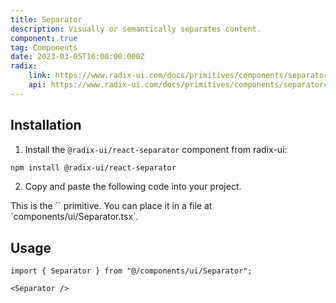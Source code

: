 ```yaml
---
title: Separator
description: Visually or semantically separates content.
component: true
tag: Components
date: 2023-03-05T16:00:00.000Z
radix:
    link: https://www.radix-ui.com/docs/primitives/components/separator
    api: https://www.radix-ui.com/docs/primitives/components/separator#api-reference
---
```


<ComponentExample
    src="src/components/examples/SeparatorDemo.tsx"
    extractClassname>
    <SeparatorDemo />
</ComponentExample>

## Installation

1. Install the `@radix-ui/react-separator` component from radix-ui:

```bash
npm install @radix-ui/react-separator
```

2. Copy and paste the following code into your project.

<ComponentSource src="src/components/ui/Separator.tsx" />

<Alert variant="outline">
    This is the `<Separator />` primitive. You can place it in a file at
    `components/ui/Separator.tsx`.
</Alert>

## Usage

```tsx
import { Separator } from "@/components/ui/Separator";
```

```tsx
<Separator />
```
